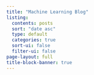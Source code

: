 ```yaml
---
title: "Machine Learning Blog"
listing:
  contents: posts
  sort: "date asc"
  type: default
  categories: true
  sort-ui: false
  filter-ui: false
page-layout: full
title-block-banner: true
---
```



